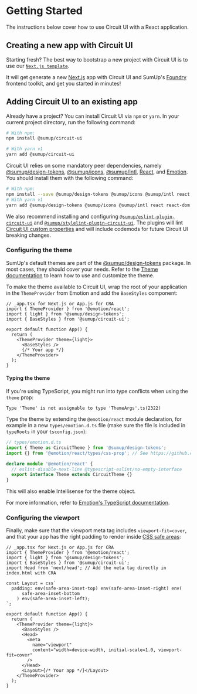 
<Meta title="Introduction/Getting Started" />

# Getting Started

<Intro>
  The instructions below cover how to use Circuit UI with a React application.
</Intro>

## Creating a new app with Circuit UI

Starting fresh? The best way to bootstrap a new project with Circuit UI is to use our [`Next.js template`](https://github.com/sumup-oss/circuit-ui/tree/main/packages/cna-template).

It will get generate a new [Next.js](https://nextjs.org/) app with Circuit UI and SumUp's [Foundry](https://github.com/sumup-oss/foundry) frontend toolkit, and get you started in minutes!

## Adding Circuit UI to an existing app

Already have a project? You can install Circuit UI via `npm` or `yarn`. In your current project directory, run the following command:

```sh
# With npm:
npm install @sumup/circuit-ui

# With yarn v1
yarn add @sumup/circuit-ui
```

Circuit UI relies on some mandatory peer dependencies, namely [@sumup/design-tokens](https://www.npmjs.com/package/@sumup/design-tokens), [@sumup/icons](https://www.npmjs.com/package/@sumup/icons), [@sumup/intl](https://www.npmjs.com/package/@sumup/intl), [React](https://reactjs.org/), and [Emotion](https://emotion.sh/). You should install them with the following command:

```sh
# With npm:
npm install --save @sumup/design-tokens @sumup/icons @sumup/intl react react-dom @emotion/react @emotion/styled
# With yarn v1
yarn add @sumup/design-tokens @sumup/icons @sumup/intl react react-dom @emotion/react @emotion/styled
```

We also recommend installing and configuring [`@sumup/eslint-plugin-circuit-ui`](Packages/eslint-plugin-circuit-ui/Docs) and [`@sumup/stylelint-plugin-circuit-ui`](Packages/stylelint-plugin-circuit-ui/Docs). The plugins will lint [Circuit UI custom properties](Features/Theme/Docs) and will include codemods for future Circuit UI breaking changes.

### Configuring the theme

SumUp's default themes are part of the [@sumup/design-tokens](https://www.npmjs.com/package/@sumup/design-tokens) package. In most cases, they should cover your needs. Refer to the [Theme documentation](Features/Theme/Docs) to learn how to use and customize the theme.

To make the theme available to Circuit UI, wrap the root of your application in the `ThemeProvider` from Emotion and add the `BaseStyles` component:

```tsx
// _app.tsx for Next.js or App.js for CRA
import { ThemeProvider } from '@emotion/react';
import { light } from '@sumup/design-tokens';
import { BaseStyles } from '@sumup/circuit-ui';

export default function App() {
  return (
    <ThemeProvider theme={light}>
      <BaseStyles />
      {/* Your app */}
    </ThemeProvider>
  );
}
```

#### Typing the theme

If you're using TypeScript, you might run into type conflicts when using the `theme` prop:

```
Type 'Theme' is not assignable to type 'ThemeArgs'.ts(2322)
```

Type the theme by extending the `@emotion/react` module declaration, for example in a new `types/emotion.d.ts` file (make sure the file is included in `typeRoots` in your `tsconfig.json`):

```ts
// types/emotion.d.ts
import { Theme as CircuitTheme } from '@sumup/design-tokens';
import {} from '@emotion/react/types/css-prop'; // See https://github.com/emotion-js/emotion/pull/1941

declare module '@emotion/react' {
  // eslint-disable-next-line @typescript-eslint/no-empty-interface
  export interface Theme extends CircuitTheme {}
}
```

This will also enable Intellisense for the theme object.

For more information, refer to [Emotion's TypeScript documentation](https://emotion.sh/docs/typescript#define-a-theme).

### Configuring the viewport

Finally, make sure that the viewport meta tag includes `viewport-fit=cover`, and that your app has the right padding to render inside [CSS safe areas](<https://developer.mozilla.org/en-US/docs/Web/CSS/env()>):

```tsx
// _app.tsx for Next.js or App.js for CRA
import { ThemeProvider } from '@emotion/react';
import { light } from '@sumup/design-tokens';
import { BaseStyles } from '@sumup/circuit-ui';
import Head from 'next/head'; // Add the meta tag directly in index.html with CRA

const Layout = css`
  padding: env(safe-area-inset-top) env(safe-area-inset-right) env(
      safe-area-inset-bottom
    ) env(safe-area-inset-left);
`;

export default function App() {
  return (
    <ThemeProvider theme={light}>
      <BaseStyles />
      <Head>
        <meta
          name="viewport"
          content="width=device-width, initial-scale=1.0, viewport-fit=cover"
        />
      </Head>
      <Layout>{/* Your app */}</Layout>
    </ThemeProvider>
  );
}
```
